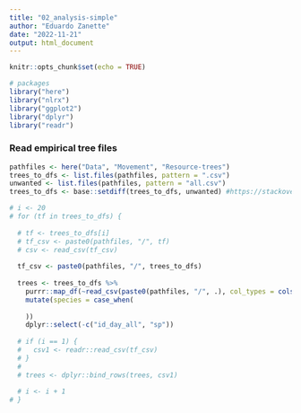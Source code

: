 ```yaml
---
title: "02_analysis-simple"
author: "Eduardo Zanette"
date: "2022-11-21"
output: html_document
---
```


```r
knitr::opts_chunk$set(echo = TRUE)

# packages
library("here")
library("nlrx")
library("ggplot2")
library("dplyr")
library("readr")


```

### Read empirical tree files
```r
pathfiles <- here("Data", "Movement", "Resource-trees")
trees_to_dfs <- list.files(pathfiles, pattern = ".csv")
unwanted <- list.files(pathfiles, pattern = "all.csv")
trees_to_dfs <- base::setdiff(trees_to_dfs, unwanted) #https://stackoverflow.com/questions/31590730/list-files-in-r-that-do-not-match-a-pattern

# i <- 20
# for (tf in trees_to_dfs) {
  
  # tf <- trees_to_dfs[i]
  # tf_csv <- paste0(pathfiles, "/", tf)
  # csv <- read_csv(tf_csv)
  
  tf_csv <- paste0(pathfiles, "/", trees_to_dfs)
  
  trees <- trees_to_dfs %>%
    purrr::map_df(~read_csv(paste0(pathfiles, "/", .), col_types = cols(.default = "?", id_day_all = "c"))) %>%
    mutate(species = case_when(
      
    ))
    dplyr::select(-c("id_day_all", "sp"))
  
  # if (i == 1) {
  #   csv1 <- readr::read_csv(tf_csv)
  # }
  # 
  # trees <- dplyr::bind_rows(trees, csv1)
  
  # i <- i + 1
# }

```

